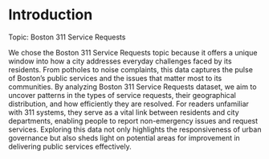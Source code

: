 # Introduction
Topic: Boston 311 Service Requests

We chose the Boston 311 Service Requests topic because it offers a unique window into how a city addresses everyday challenges faced by its residents. From potholes to noise complaints, this data captures the pulse of Boston’s public services and the issues that matter most to its communities. By analyzing Boston 311 Service Requests dataset, we aim to uncover patterns in the types of service requests, their geographical distribution, and how efficiently they are resolved. For readers unfamiliar with 311 systems, they serve as a vital link between residents and city departments, enabling people to report non-emergency issues and request services. Exploring this data not only highlights the responsiveness of urban governance but also sheds light on potential areas for improvement in delivering public services effectively.